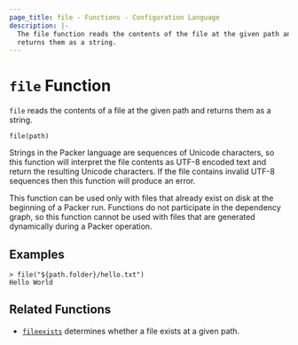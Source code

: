 ```yaml
---
page_title: file - Functions - Configuration Language
description: |-
  The file function reads the contents of the file at the given path and
  returns them as a string.
---
```


# `file` Function

`file` reads the contents of a file at the given path and returns them as
a string.

```hcl
file(path)
```

Strings in the Packer language are sequences of Unicode characters, so
this function will interpret the file contents as UTF-8 encoded text and
return the resulting Unicode characters. If the file contains invalid UTF-8
sequences then this function will produce an error.

This function can be used only with files that already exist on disk
at the beginning of a Packer run. Functions do not participate in the
dependency graph, so this function cannot be used with files that are generated
dynamically during a Packer operation.

## Examples

```shell-session
> file("${path.folder}/hello.txt")
Hello World
```

## Related Functions

- [`fileexists`](/docs/templates/hcl_templates/functions/file/fileexists) determines whether a file exists
  at a given path.
